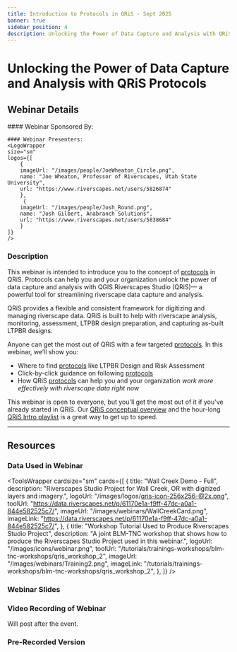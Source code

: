 ```yaml
---
title: Introduction to Protocols in QRiS - Sept 2025
banner: true
sidebar_position: 4
description: Unlocking the Power of Data Capture and Analysis with QRiS Protocols
---
```


# Unlocking the Power of Data Capture and Analysis with QRiS Protocols

## Webinar Details
<div>
  <div style={{ float: "right" }} width="200px">
    <ToolsWrapper
    cardsize="sm"
    cards={[
        {
        title: "See Webinar Event Details on RC",
        description: "September 22, 2025 Webinar - hosted by the Riverscapes Consortium",
        logoUrl: "/images/logos/blm_logo_transparent.png",
        toolUrl: "https://www.riverscapes.net/networks/events/142847",
        imageUrl: "/images/tutorials/ProtocolBanner.png",
        imageLink: "https://www.riverscapes.net/networks/events/142847",
        },
    ]}
    />
  </div>
  <div style={{ float: "left" }}></div>
    #### Webinar Sponsored By:
    <LogoWrapper
        size="sm"
        logos={[
            {
                imageUrl: "/images/logos/blm_logo_transparent.png",
                name: "Bureau of Land Management",
                url: "https://www.blm.gov/programs/aquatics",
            }
        ]}
    />

    #### Webinar Presenters:
    <LogoWrapper
    size="sm"
    logos={[
        {
        imageUrl: "/images/people/JoeWheaton_Circle.png",
        name: "Joe Wheaton, Professor of Riverscapes, Utah State University",
        url: "https://www.riverscapes.net/users/5826874"
        },
         {
        imageUrl: "/images/people/Josh_Round.png",
        name: "Josh Gilbert, Anabranch Solutions",
        url: "https://www.riverscapes.net/users/5838684"
        }
    ]}
    />
 </div>

### Description

This webinar is intended to introduce you to the concept of [protocols](/technical-reference/protocols/) in QRiS. Protocols can help you and your organization unlock the power of data capture and analysis with QGIS Riverscapes Studio (QRiS)— a powerful tool for streamlining riverscape data capture and analysis.

QRiS provides a flexible and consistent framework for digitizing and managing riverscape data. QRiS is built to help with riverscape analysis, monitoring, assessment, LTPBR design preparation, and capturing as-built LTPBR designs. 

Anyone can get the most out of QRiS with a few targeted [protocols](/technical-reference/protocols/). In this webinar, we’ll show you:
- Where to find [protocols](/technical-reference/protocols/) like LTPBR Design and Risk Assessment
- Click-by-click guidance on following [protocols](/technical-reference/protocols/)
- How QRiS [protocols](/technical-reference/protocols/) can help you and your organization *work more effectively with riverscape data right now*
 

This webinar is open to everyone, but you'll get the most out of it if you've already started in QRiS. Our [QRiS conceptual overview](https://qris.riverscapes.net/tutorials/getting-started/conceptual-overview) and the hour-long [QRiS Intro playlist](/tutorials/Webinars/introduction_qris_ltpbr) is a great way to get up to speed.

------
## Resources
### Data Used in Webinar

<ToolsWrapper
    cardsize="sm"
    cards={[
        {
        title: "Wall Creek Demo - Full",
        description: "Riverscapes Studio Project for Wall Creek, OR with digitized layers and imagery.",
        logoUrl: "/images/logos/qris-icon-256x256-@2x.png",
        toolUrl: "https://data.riverscapes.net/p/61170e1a-f9ff-47dc-a0a1-844e582525c7/",
        imageUrl: "/images/webinars/WallCreekCard.png",
        imageLink: "https://data.riverscapes.net/p/61170e1a-f9ff-47dc-a0a1-844e582525c7/",
        },
                {
        title: "Workshop Tutorial Used to Produce Riverscapes Studio Project",
        description: "A joint BLM-TNC workshop that shows how to produce the Riverscapes Studio Project used in this webinar.",
        logoUrl: "/images/icons/webinar.png",
        toolUrl: "/tutorials/trainings-workshops/blm-tnc-workshops/qris_workshop_2",
        imageUrl: "/images/webinars/Training2.png",
        imageLink: "/tutorials/trainings-workshops/blm-tnc-workshops/qris_workshop_2",
        },
    ]}
    />

   
   
### Webinar Slides
<GoogleSlides
      src="https://docs.google.com/presentation/d/e/2PACX-1vQvuSXmlwwnxddPsyC92Z8yMvcaeQmRHp-SNyfLBQYczGJd6JKvGDFw_0IeYM69u1WNnfinzRn4IHnR/pubembed?start=false&loop=false&delayms=3000"
      width={800}
      height={600}
    />

### Video Recording of Webinar 
Will post after the event.
<YouTubeEmbed videoId="" />

### Pre-Recorded Version
<YouTubeEmbed videoId="https://youtu.be/Z0JlpM3ZJjs" />
